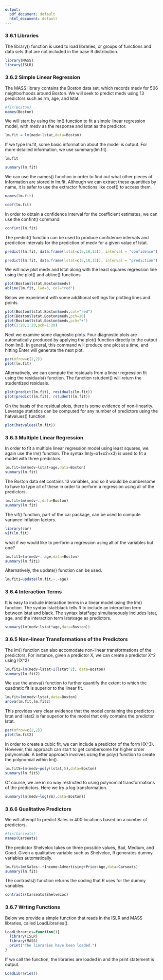 ```yaml
---
output:
  pdf_document: default
  html_document: default
---
```

### 3.6.1 Libraries

The library() function is used to load libraries, or groups of functions and data sets that are not included in the base R distribution.

```r
library(MASS)
library(ISLR)
```

### 3.6.2 Simple Linear Regression

The MASS library contains the Boston data set, which records medv for 506 neighborhoods around Boston. We will seek to predict medv using 13 predictors such as rm, age, and lstat.

```r
#fix(Boston)
names(Boston)
```

We will start by using the lm() function to fit a simple linear regression model, with medv as the response and lstat as the predictor.

```r
lm.fit = lm(medv~lstat,data=Boston)
```

If we type lm.fit, some basic information about the model is output. For more detailed information, we use summary(lm.fit).

```r
lm.fit

summary(lm.fit)
```

We can use the names() function in order to find out what other pieces of information are stored in lm.fit. Although we can extract these quantities by name, it is safer to use the extractor functions like coef() to access them.

```r
names(lm.fit)

coef(lm.fit)
```

In order to obtain a confidence interval for the coefficient estimates, we can use the confint() command

```r
confint(lm.fit)
```

The predict() function can be used to produce confidence intervals and prediction intervals for the prediction of medv for a given value of lstat.

```r
predict(lm.fit, data.frame(lstat=c(5,10,15)), interval = "confidence")
```

```r
predict(lm.fit, data.frame(lstat=c(5,10,15)), interval = "prediction")
```

We will now plot medv and lstat along with the least squares regression line using the plot() and abline() functions

```r
plot(Boston$lstat,Boston$medv)
abline(lm.fit, lwd=3, col="red")
```

Below we experiment with some additional settings for plotting lines and points.

```r
plot(Boston$lstat,Boston$medv,col="red")
plot(Boston$lstat,Boston$medv,pch=20)
plot(Boston$lstat,Boston$medv,pch="+")
plot(1:20,1:20,pch=1:20)
```

Next we examine some diagnostic plots. Four diagnostic plots are automatically produced by applying the plot() function directly to the output from lm(). In general, this command will produce one plot at a time, and hitting Enter will generate the next plot.

```r
par(mfrow=c(2,2))
plot(lm.fit)
```

Alternatively, we can compute the residuals from a linear regression fit using the residuals() function. The function rstudent() will return the studentized residuals.

```r
plot(predict(lm.fit), residuals(lm.fit))
plot(predict(lm.fit), rstudent(lm.fit))
```

On the basis of the residual plots, there is some evidence of non-linearity. Leverage statistics can be computed for any number of predictors using the hatvalues() function.

```r
plot(hatvalues(lm.fit))
```

### 3.6.3 Multiple Linear Regression

In order to fit a multiple linear regression model using least squares, we again use the lm() function. The syntax lm(y~x1+x2+x3) is used to fit a model with three predictors.

```r
lm.fit=lm(medv~lstat+age,data=Boston)
summary(lm.fit)
```

The Boston data set contains 13 variables, and so it would be cumbersome to have to type all of these in order to perform a regression using all of the predictors.

```r
lm.fit=lm(medv~.,data=Boston)
summary(lm.fit)
```

The vif() function, part of the car package, can be used to compute variance inflation factors.

```r
library(car)
vif(lm.fit)
```

what if we would like to perform a regression using all of the variables but one?

```r
lm.fit1=lm(medv~.-age,data=Boston)
summary(lm.fit1)
```

Alternatively, the update() function can be used.

```r
lm.fit1=update(lm.fit,~.-age)
```

### 3.6.4 Interaction Terms

It is easy to include interaction terms in a linear model using the lm() function. The syntax lstat:black tells R to include an interaction term between lstat and black. The syntax lstat*age simultaneously includes lstat, age, and the interaction term lstatxage as predictors.

```r
summary(lm(medv~lstat*age,data=Boston))
```

### 3.6.5 Non-linear Transformations of the Predictors

The lm() function can also accomodate non-linear transformations of the predictors. For instance, given a predictor X, we can create a predictor X^2 using I(X^2)

```r
lm.fit2=lm(medv~lstat+I(lstat^2), data=Boston)
summary(lm.fit2)
```

We use the anova() function to further quantify the extent to which the quadratic fit is superior to the linear fit.

```r
lm.fit=lm(medv~lstat,data=Boston)
anova(lm.fit,lm.fit2)
```

This provides very clear evidence that the model containing the predictors lstat and lstat2 is far superior to the model that only contains the predictor lstat.

```r
par(mfrow=c(2,2))
plot(lm.fit2)
```

In order to create a cubic fit, we can include a predictor of the form I(X^3). However, this approach can start to get cumbersome for higher order polynomials. A better approach involves using the poly() function to create the polynomial within lm().

```r
lm.fit5=lm(medv~poly(lstat,5),data=Boston)
summary(lm.fit5)
```

Of course, we are in no way restricted to using polynomial transformations of the predictors. Here we try a log transformation.

```r
summary(lm(medv~log(rm),data=Boston))
```

### 3.6.6 Qualitative Predictors

We will attempt to predict Sales in 400 locations based on a number of predictors.

```r
#fix(Carseats)
names(Carseats)
```

The predictor Shelveloc takes on three possible values, Bad, Medium, and Good. Given a qualitative variable such as Shelveloc, R generates dummy variables automatically.

```r
lm.fit=lm(Sales~.+Income:Advertising+Price:Age,data=Carseats)
summary(lm.fit)
```

The contrasts() function returns the coding that R uses for the dummy variables.

```r
contrasts(Carseats$ShelveLoc)
```

### 3.6.7 Wrting Functions

Below we provide a simple function that reads in the ISLR and MASS libraries, called LoadLibraries().

```r
LoadLibraries=function(){
  library(ISLR)
  library(MASS)
  print("The libraries have been loaded.")
}
```

If we call the function, the libraries are loaded in and the print statement is output.

```r
LoadLibraries()
```

